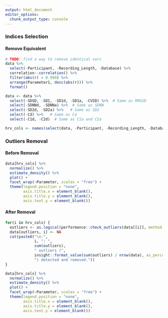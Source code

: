 ```yaml
---
output: html_document
editor_options: 
  chunk_output_type: console
---
```




### Indices Selection


#### Remove Equivalent

```r
# TODO: find a way to remove identical vars
data %>% 
  select(-Participant, -Recording_Length, -Database) %>% 
  correlation::correlation() %>% 
  filter(abs(r) > 0.999) %>% 
  arrange(Parameter1, desc(abs(r))) %>% 
  format()

data <- data %>% 
  select(-SDSD, -SD1, -SD1d, -SD1a, -CVSD) %>%  # Same as RMSSD 
  select(-SDNNd, -SDNNa) %>%  # Same as SDNN
  select(-SD2d, -SD2a) %>%   # Same as SD2
  select(-Cd) %>%   # Same as Ca
  select(-C1d, -C2d)  # Same as C1a and C2a

hrv_cols <- names(select(data, -Participant, -Recording_Length, -Database))
```

<!-- #### Remove Strongly Correlated (r higher than .98) -->

<!-- ```{r, message=FALSE, warning=FALSE, fig.width=17, fig.height=17} -->
<!-- data %>% -->
<!--   correlation::correlation() %>% -->
<!--   filter(abs(r) > 0.95) %>% -->
<!--   arrange(Parameter1, desc(abs(r))) %>% -->
<!--   format() -->

<!-- data <- data %>% -->
<!--   select(-GI, -SI) %>%  # Same as AI -->
<!--   select(-SD2) %>%  # Same as SDNN -->
<!--   select(-MedianNN) %>%  # Same as MeanNN -->
<!--   select(-IALS) %>%  # Same as PIP -->
<!--   select(-SDNN, -CVNN) # Same as RMSSD -->
<!-- ``` -->

### Outliers Removal

#### Before Removal 

```r
data[hrv_cols] %>% 
  normalize() %>% 
  estimate_density() %>% 
  plot() +
  facet_wrap(~Parameter, scales = "free") +
  theme(legend.position = "none",
        axis.title.x = element_blank(),
        axis.title.y = element_blank(),
        axis.text.y = element_blank())
```

#### After Removal

```r
for(i in hrv_cols) {
  outliers <- as.logical(performance::check_outliers(data[[i]], method = "zscore_robust", threshold = qnorm(0.9999)))
  data[outliers, i] <- NA
  cat(paste0("\n-", 
             i, ": ", 
             sum(outliers), 
             " outliers (",
             insight::format_value(sum(outliers) / nrow(data), as_percent = TRUE),
             ") detected and removed."))
}
```

```r
data[hrv_cols] %>% 
  normalize() %>% 
  estimate_density() %>% 
  plot() +
  facet_wrap(~Parameter, scales = "free") +
  theme(legend.position = "none",
        axis.title.x = element_blank(),
        axis.title.y = element_blank(),
        axis.text.y = element_blank())
```
